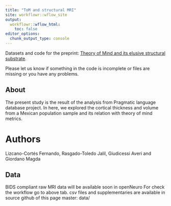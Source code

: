 ```yaml
---
title: "ToM and structural MRI"
site: workflowr::wflow_site
output:
  workflowr::wflow_html:
    toc: false
editor_options:
  chunk_output_type: console
---
```


Datasets and code for the preprint: [Theory of Mind and its elusive structural substrate](https://osf.io/5pf2h).

Please let us know if something in the code is incomplete or files are missing or you have any problems.

## About

The present study is the result of the analysis from Pragmatic language database project. In here, we explored the cortical thickness and volume from a Mexican population sample and its relation with theory of mind metrics.

# Authors

Lizcano-Cortés Fernando, Rasgado-Toledo Jalil, Giudicessi Averi and Giordano Magda

## Data

BIDS compliant raw MRI data will be available soon in openNeuro
For check the workflow go to above tab. 
csv files and supplementaries are available in source github of this page master: data/
